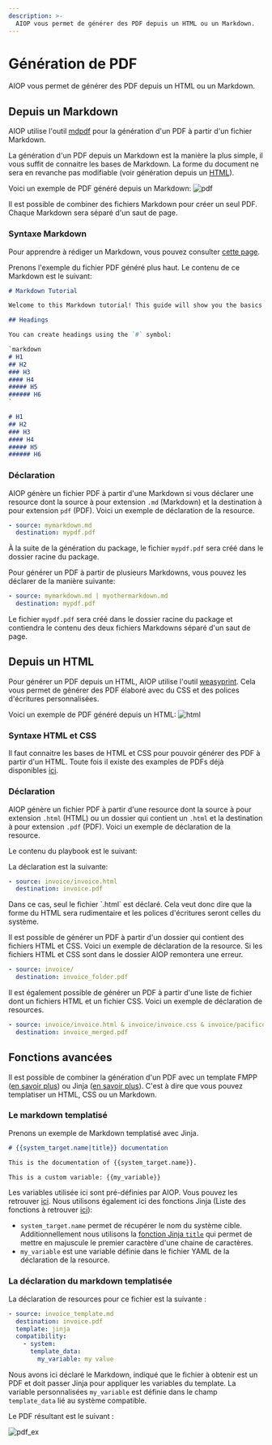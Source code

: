 ```yaml
---
description: >-
  AIOP vous permet de générer des PDF depuis un HTML ou un Markdown.
---
```



# Génération de PDF

AIOP vous permet de générer des PDF depuis un HTML ou un Markdown.

## Depuis un Markdown

AIOP utilise l'outil [mdpdf](https://github.com/elliotblackburn/mdpdf/tree/master) pour la génération d'un PDF à partir d'un fichier Markdown.

La génération d'un PDF depuis un Markdown est la manière la plus simple, il vous suffit de connaitre les bases de Markdown. La forme du document ne sera en revanche pas modifiable (voir génération depuis un [HTML](#depuis-un-html)).

Voici un exemple de PDF généré depuis un Markdown:
![pdf](./img/pdf.png)

Il est possible de combiner des fichiers Markdown pour créer un seul PDF. Chaque Markdown sera séparé d'un saut de page.

### Syntaxe Markdown

Pour apprendre à rédiger un Markdown, vous pouvez consulter [cette page](https://www.markdownguide.org/basic-syntax/).

Prenons l'exemple du fichier PDF généré plus haut. Le contenu de ce Markdown est le suivant:

```markdown
# Markdown Tutorial

Welcome to this Markdown tutorial! This guide will show you the basics and some advanced features of Markdown.

## Headings

You can create headings using the `#` symbol:

`markdown
# H1
## H2
### H3
#### H4
##### H5
###### H6
`

# H1
## H2
### H3
#### H4
##### H5
###### H6
```

### Déclaration

AIOP génère un fichier PDF à partir d'une Markdown si vous déclarer une resource dont la source à pour extension `.md` (Markdown) et la destination à pour extension `pdf` (PDF). Voici un exemple de déclaration de la resource.

```yaml
- source: mymarkdown.md
  destination: mypdf.pdf
```

À la suite de la génération du package, le fichier `mypdf.pdf` sera créé dans le dossier racine du package.

Pour générer un PDF à partir de plusieurs Markdowns, vous pouvez les déclarer de la manière suivante:

```yaml
- source: mymarkdown.md | myothermarkdown.md
  destination: mypdf.pdf
```

Le fichier `mypdf.pdf` sera créé dans le dossier racine du package et contiendra le contenu des deux fichiers Markdowns séparé d'un saut de page.

## Depuis un HTML

Pour générer un PDF depuis un HTML, AIOP utilise l'outil [weasyprint](https://weasyprint.org/). Cela vous permet de générer des PDF élaboré avec du CSS et des polices d'écritures personnalisées.

Voici un exemple de PDF généré depuis un HTML:
![html](./img/html.png)

### Syntaxe HTML et CSS

Il faut connaitre les bases de HTML et CSS pour pouvoir générer des PDF à partir d'un HTML. Toute fois il existe des examples de PDFs déjà disponibles [ici](https://github.com/CourtBouillon/weasyprint-samples/).

### Déclaration

AIOP génère un fichier PDF à partir d'une resource dont la source à pour extension `.html` (HTML) ou un dossier qui contient un `.html` et la destination à pour extension `.pdf` (PDF). Voici un exemple de déclaration de la resource.

Le contenu du playbook est le suivant:

<FileTree>
  <FileTree.Folder name="playbook" defaultOpen>
    <FileTree.Folder name=".git">
        <FileTree.File name="..." />
    </FileTree.Folder>
    <FileTree.File name=".aiop" />
    <FileTree.File name="invoice.aml" />
    <FileTree.Folder name="invoice" defaultOpen>
        <FileTree.File name="invoice.html" />
        <FileTree.File name="invoice.css" />
        <FileTree.File name="pacifico.ttf" />
        <FileTree.File name="sourcesanspro-bold.otf" />
        <FileTree.File name="sourcesanspro-regular.otf" />
    </FileTree.Folder>
  </FileTree.Folder>
</FileTree>

La déclaration est la suivante:

```yaml filename="invoice.aml"
- source: invoice/invoice.html
  destination: invoice.pdf
```

<Callout type="info" emoji="ℹ️">
  Dans ce cas, seul le fichier `.html` est déclaré. Cela veut donc dire que la forme du HTML sera rudimentaire et les polices d'écritures seront celles du système.
</Callout>

Il est possible de générer un PDF à partir d'un dossier qui contient des fichiers HTML et CSS. Voici un exemple de déclaration de la resource. Si les fichiers HTML et CSS sont dans le dossier AIOP remontera une erreur.

```yaml filename="invoice.aml"
- source: invoice/
  destination: invoice_folder.pdf
```

Il est également possible de générer un PDF à partir d'une liste de fichier dont un fichiers HTML et un fichier CSS. Voici un exemple de déclaration de resources.

```yaml filename="invoice.aml"
- source: invoice/invoice.html & invoice/invoice.css & invoice/pacifico.ttf & invoice/sourcesanspro-bold.otf & invoice/sourcesanspro-regular.otf
  destination: invoice_merged.pdf
```

## Fonctions avancées

Il est possible de combiner la génération d'un PDF avec un template FMPP ([en savoir plus](/docs/integrations/templating/fmpp)) ou Jinja ([en savoir plus](/docs/integrations/templating/jinja)). C'est à dire que vous pouvez templatiser un HTML, CSS ou un Markdown.

### Le markdown templatisé

Prenons un exemple de Markdown templatisé avec Jinja.

```markdown filename="invoice_template.md"
# {{system_target.name|title}} documentation

This is the documentation of {{system_target.name}}.

This is a custom variable: {{my_variable}}

```

Les variables utilisée ici sont pré-définies par AIOP. Vous pouvez les retrouver [ici](/docs/integrations/templating/predifined_variables). Nous utilisons également ici des fonctions Jinja (Liste des fonctions à retrouver [ici](https://jinja.palletsprojects.com/en/3.1.x/templates)):

- `system_target.name` permet de récupérer le nom du système cible. Additionnellement nous utilisons la [fonction Jinja `title`](https://jinja.palletsprojects.com/en/3.1.x/templates/#filters) qui permet de mettre en majuscule le premier caractère d'une chaine de caractères.
- `my_variable` est une variable définie dans le fichier YAML de la déclaration de la resource.

### La déclaration du markdown templatisée

La déclaration de resources pour ce fichier est la suivante :

```yaml filename="invoice.aml"
- source: invoice_template.md
  destination: invoice.pdf
  template: jinja
  compatibility:
    - system:
      template_data:
        my_variable: my value
```

Nous avons ici déclaré le Markdown, indiqué que le fichier à obtenir est un PDF et doit passer Jinja pour appliquer les variables du template. La variable personnalisées `my_variable` est définie dans le champ `template_data` lié au système compatible.

Le PDF résultant est le suivant :

![pdf_ex](./img/pdf_ex.png)
